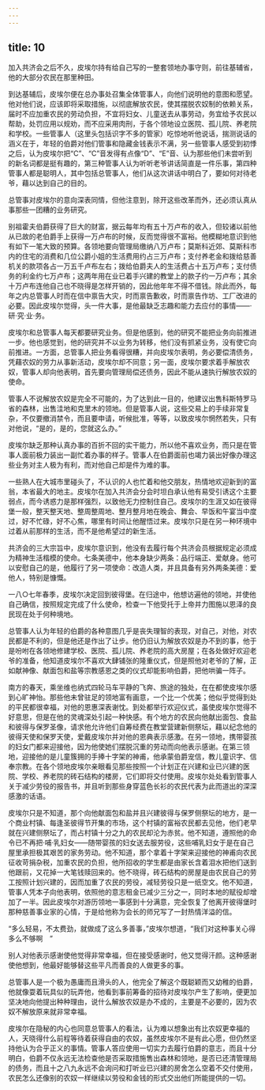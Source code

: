 ```yaml
---
---
---
```

title: 10
---





加入共济会之后不久，皮埃尔持有给自己写的一整套领地办事守则，前往基辅省，他的大部分农民在那里种田。

到达基辅后，皮埃尔便在总办事处召集全体管事人，向他们说明他的意图和愿望。他对他们说，应该即将采取措施，以彻底解放农民，使其摆脱农奴制的依赖关系，届时不应加重农民的劳动负担，不宜将妇女、儿童送去从事劳动，务宜给予农民以帮助，处罚应用以规劝，而不应采用肉刑，于各个领地设立医院、孤儿院、养老院和学校。一些管事人（这里头包括识字不多的管家）吃惊地听他说话，揣测说话的涵义在于，年轻的伯爵对他们管事和隐藏金钱表示不满，另一些管事人感受到初悸之后，认为皮埃尔把“C”、“C”音发得有点像“D”、“E”音、认为那些他们未尝听到的新名词都是挺有趣的，第三种管事人认为听听老爷讲话简直是一件乐事，第四种管事人都是聪明人，其中包括总管事人，他们从这次讲话中明白了，要如何对待老爷，藉以达到自己的目的。

总管事对皮埃尔的意向深表同情，但他注意到，除开这些改革而外，还必须认真从事那些一团糟的业务研究。

别祖霍夫伯爵获得了巨大的财富，据云每年均有五十万卢布的收入，但较诸以前他从已故的老伯爵手上获得一万卢布的时候，反而觉得很不富裕。他模糊地意识到他有如下一笔大致的预算。各领地要向管理局缴纳八万卢布；莫斯科近郊、莫斯科市内的住宅的消费和几位公爵小姐的生活费用约占三万卢布；支付养老金和拨给慈善机关的款项各占一万五千卢布左右；拨给伯爵夫人的生活费占十五万卢布；支付债务的利金约七万卢布；这两年用在业已着手兴建的教堂上的款子约一万卢布；其余十万卢布连他自己也不晓得是怎样开销的，因此他年年不得不借钱。除此而外，每年之内总管事人时而在信中禀告大灾，时而禀告歉收，时而禀告作坊、工厂改进的必要。因此皮埃尔觉得，头一件大事，是他最缺乏志趣和能力去应付的事情——·研·究·业·务。

皮埃尔和总管事人每天都要研究业务。但是他感到，他的研究不能把业务向前推进一步。他也感觉到，他的研究并不以业务为转移，他们没有抓紧业务，没有使它向前推进。一方面，总管事人把业务看得很糟，并向皮埃尔表明，务必要偿清债务，凭藉农奴的劳力从事新活动，皮埃尔却不同意；另一面，皮埃尔要求着手解放农奴，管事人却向他表明，首先要向管理局偿还债务，因此不能从速执行解放农奴的使命。

管事人不说解放农奴是完全不可能的，为了达到此一目的，他建议出售科斯特罗马省的森林，出售洼地和克里木的领地。但是管事人说，这些交易上的手续非常复杂，不仅要撤消禁令，而且要申请，听候批准，等等，以致皮埃尔惘然若失，只有对他说，“是的，是的，您就这么办。”

皮埃尔缺乏那种认真办事的百折不回的实干能力，所以他不喜欢业务，而只是在管事人面前极力装出一副忙着办事的样子。管事人在伯爵面前也竭力装出好像办理这些业务对主人极为有利，而对他自己却是件为难的事。

一些熟人在大城市里碰头了，不认识的人也忙着和他交朋友，热情地欢迎新到的富翁，本省最大的地主。皮埃尔在加入共济会分会时坦白承认他有易受引诱这个主要弱点，而今诱惑力是那样强烈，以致他无力控制住自己。皮埃尔的生涯又如在彼得堡一般，整天整天地、整周整周地、整月整月地在晚会、舞会、早饭和午宴当中度过，好不忙碌，好不心焦，哪里有时间让他醒悟过来。皮埃尔只是在另一种环境中过着从前那样的生活，而不是他希望过的新生活。

共济会的三大宗旨中，皮埃尔意识到，他没有去履行每个共济会员根据规定必须成为精神生活楷模的使命。七条美德中，他本身缺少两条：品行端正、爱献身。他可以安慰自己的是，他履行了另一项使命：改造人类，并且具备有另外两条美德：爱他人，特别是慷慨。

一八○七年春季，皮埃尔决定回到彼得堡。在归途中，他想访遍他的领地，并使他自己确信，按照规定完成了什么使命，检查一下他受托于上帝并力图施以恩泽的良民现在处于何种境地。

总管事人认为年轻的伯爵的各种意图几乎是丧失理智的表现，对自己，对他，对农民都是不利的，但是他还是作出了让步。他仍旧认为解放农奴是办不到的事，他于是吩咐在各领地修建学校、医院、孤儿院、养老院的高大房屋；在各处做好欢迎老爷的准备，他知道皮埃尔不喜欢大肆铺张的隆重仪式，但是照他对老爷的了解，正如献神像、献面包和盐等宗教感恩之类的仪式却能影响伯爵，把他哄骗一阵子。

南方的春天，乘坐维也纳式四轮马车平静的飞奔、旅途的独处，在在都使皮埃尔感到心旷神怡。那些他未曾驻足的领地富有画意，一个比一个优美；他似乎觉得到处的平民都很幸福，对他的恩惠深表谢忱。到处都举行欢迎仪式，虽使皮埃尔觉得不好意思，但是在他的灵魂深处引起一种快感。有个地方的农民向他献出面包、食盐和彼得与保罗圣像，请求他允许他们自筹经费在教堂营建新侧祭坛，藉以纪念他的彼得天使和保罗天使，爱戴皮埃尔并对他的恩典表示感激。在另一领地，携带婴孩的妇女门都来迎接他，因为他使她们摆脱沉重的劳动而向他表示感谢。在第三领地，迎接他的是儿童簇拥的手捧十字架的神甫，他承蒙伯爵宠信，教儿童识字、信奉宗教。在各个领地皮埃尔亲眼看见那些按照一个计划正在兴建和业已兴建的医院、学校、养老院的砖石结构的楼房，它们即将交付使用。皮埃尔处处看到管事人关于减少劳役的报告书，并且听到那些身穿蓝色长衫的农民代表为此而道出的深深感激的话语。

皮埃尔只是不知道，那个向他献面包和盐并且兴建彼得与保罗侧祭坛的地方，是一个商业村镇、每逢圣彼得节开集的市场，这个村镇的富裕农民都去见他，他们老早就在兴建侧祭坛了，而占村镇十分之九的农民却沦为赤贫。他不知道，遵照他的命令已不再把·哺·乳妇女——随带婴孩的妇女送去服劳役，这些哺乳妇女于是在自己屋里承担极其艰苦的家务劳动。他不知道，那个拿着十字架来迎接他的神甫向农民征收苛捐杂税，加重农民的负担，他所招收的学生都是由家长含着泪水把他们送到他跟前，又花掉一大笔钱赎回来的。他不晓得，砖石结构的房屋是由农民自己的劳工按照计划兴建的，因而加重了农民的劳役，减轻劳役只是一纸空文。他不知道，管事人凭本子向他表明，依照他的意志租金已减少三分之一，同时本地的赋役却增加了一半。因此皮埃尔对游历领地一事感到十分满意，完全恢复了他离开彼得堡时那种慈善事业家的心情，于是给他称为会长的师兄写了一封热情洋溢的信。

“多么轻易，不太费劲，就做成了这么多善事，”皮埃尔想道，“我们对这种事关心得多么不够啊　”

别人对他表示感谢使他觉得非常幸福，但在接受感谢时，他又觉得汗颜。这种感谢使他想到，他最好能够替这些平凡而善良的人做更多的事。

总管事人是一个极为愚庸而且滑头的人，他完全了解这个既聪颖而又幼稚的伯爵，他就像耍着玩具似的玩弄他，他看到事前筹备的招待对皮埃尔产生了影响，便更加坚决地向他提出种种理由，说什么解放农奴是办不成的，主要是不必要的，因为农奴不解放原来就非常幸福。

皮埃尔在隐秘的内心也同意总管事人的看法，认为难以想象出有比农奴更幸福的人，天晓得什么前程等待着获得自由的农奴，虽然皮埃尔不是有此心愿，但仍然坚持他认为合乎正义的事情。管事人答应使用一切实力去履行伯爵的意志，而且十分明白，伯爵不仅永远无法检查他是否采取措施售出森林和领地，是否已还清管理局的债务，而且十之八九永远不会询问和打听业已兴建的房舍怎么空着不交付使用，农民怎么还像别的农奴一样继续以劳役和金钱的形式交出他们所能提供的一切。
